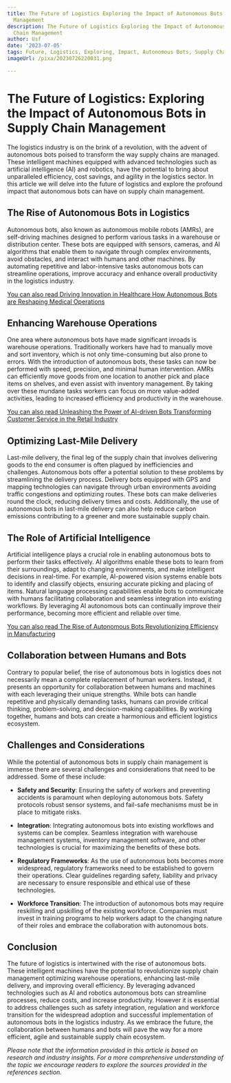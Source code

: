 ```yaml
---
title: The Future of Logistics Exploring the Impact of Autonomous Bots in Supply Chain
  Management
description: The Future of Logistics Exploring the Impact of Autonomous Bots in Supply
  Chain Management
author: Usf
date: '2023-07-05'
tags: Future, Logistics, Exploring, Impact, Autonomous Bots, Supply Chain Management
imageUrl: /pixa/20230726220031.png

---
```

# The Future of Logistics: Exploring the Impact of Autonomous Bots in Supply Chain Management

The logistics  industry is on the brink of  a  revolution, with the advent of autonomous  bots poised to transform the way supply chains are managed. These intelligent machines equipped with advanced technologies such as artificial intelligence (AI) and robotics,  have the potential to bring  about unparalleled efficiency,  cost savings, and agility  in the logistics  sector. In this article we will delve into the future of logistics and explore the profound impact that autonomous bots can have on supply chain management.

## The Rise of  Autonomous  Bots in Logistics

Autonomous bots,  also known as autonomous mobile robots (AMRs), are self-driving machines designed to perform various tasks in a warehouse or  distribution center. These bots are equipped with sensors, cameras, and AI algorithms that enable them to navigate through complex environments, avoid obstacles, and interact with humans and other machines. By automating repetitive and labor-intensive tasks autonomous bots can  streamline operations, improve accuracy and enhance overall productivity in the logistics industry.

[You can also read Driving Innovation in Healthcare How Autonomous Bots are Reshaping Medical Operations](Driving%20Innovation%20in%20Healthcare%20How%20Autonomous%20Bots%20are%20Reshaping%20Medical%20Operations)


## Enhancing Warehouse Operations

One area where  autonomous bots have made  significant inroads is warehouse operations. Traditionally workers have had to manually move and sort inventory, which is not only time-consuming but also prone to errors.  With the introduction of autonomous  bots, these tasks can  now be performed with speed, precision, and minimal human intervention.  AMRs  can efficiently move goods from one location to another  pick and  place items on shelves, and even assist with inventory management. By taking over these mundane tasks workers can focus on more value-added activities, leading to increased efficiency and productivity in the warehouse.

[You can also read Unleashing the Power of AI-driven Bots Transforming Customer Service in the  Retail Industry](Unleashing%20the%20Power%20of%20AI-driven%20Bots%20Transforming%20Customer%20Service%20in%20the%20Retail%20Industry)


## Optimizing Last-Mile Delivery

Last-mile  delivery, the final leg of the supply chain that involves delivering goods to  the end consumer is  often plagued by inefficiencies and challenges. Autonomous  bots offer a potential solution to these problems by streamlining the delivery process. Delivery  bots equipped with GPS and mapping technologies  can navigate through urban environments avoiding traffic congestions and  optimizing routes. These bots  can make deliveries round the clock, reducing delivery times and costs. Additionally, the use of autonomous bots in last-mile delivery can also help reduce carbon emissions contributing to a greener and more sustainable supply chain.

##  The Role  of Artificial Intelligence

Artificial intelligence  plays a crucial role  in enabling  autonomous bots to perform their tasks effectively. AI  algorithms enable these bots to learn  from their surroundings,  adapt to changing environments, and make intelligent decisions in real-time. For example, AI-powered vision systems enable  bots to identify and classify objects, ensuring accurate picking and placing of items. Natural language processing capabilities enable bots to communicate with humans  facilitating collaboration and seamless integration into existing workflows. By leveraging AI autonomous bots can continually improve their performance, becoming more efficient and reliable over  time.

[You can also read The Rise of Autonomous Bots Revolutionizing Efficiency in Manufacturing](The%20Rise%20of%20Autonomous%20Bots%20Revolutionizing%20Efficiency%20in%20Manufacturing)


## Collaboration between Humans and Bots

Contrary to popular belief, the rise of autonomous  bots in  logistics does not necessarily mean a complete replacement of human workers. Instead, it presents an opportunity for collaboration between humans and machines with each leveraging their unique strengths. While bots can handle repetitive and  physically demanding tasks, humans can provide critical thinking, problem-solving, and decision-making capabilities.  By working together, humans and  bots can create a harmonious and  efficient logistics  ecosystem.

## Challenges and Considerations

While the potential  of autonomous bots in supply chain management is immense there are several challenges and considerations that need to  be addressed. Some of these  include:

- **Safety  and Security**: Ensuring the safety  of  workers and preventing accidents is paramount when deploying autonomous bots. Safety protocols  robust sensor systems, and fail-safe mechanisms must be in place to  mitigate risks.

- **Integration**: Integrating autonomous bots into existing workflows and systems can be complex. Seamless  integration with warehouse management systems,  inventory management software, and  other technologies is crucial for maximizing the benefits of these bots.

- **Regulatory Frameworks**: As the use of autonomous bots becomes more widespread, regulatory frameworks need to  be  established to govern  their  operations. Clear guidelines regarding safety, liability and privacy are necessary to ensure responsible and ethical use of these technologies.

- **Workforce Transition**: The introduction of autonomous bots may require reskilling  and upskilling of the existing workforce. Companies must invest in  training programs to help workers adapt to the changing  nature of their roles and embrace the collaboration with autonomous bots.

## Conclusion

The future of logistics is intertwined with  the  rise of autonomous bots. These intelligent machines have  the potential to revolutionize supply chain management  optimizing warehouse  operations, enhancing last-mile delivery, and improving overall efficiency. By leveraging advanced  technologies such as  AI and  robotics autonomous bots can  streamline processes, reduce costs,  and increase productivity. However  it is essential to address challenges such as safety integration, regulation and workforce transition  for the widespread adoption and successful implementation of autonomous bots in  the logistics industry. As we embrace the future, the collaboration between  humans and  bots will  pave the way for a more efficient, agile and sustainable supply chain ecosystem.

*Please note that the information provided in this article is based on research and industry  insights. For a more comprehensive understanding of the topic we encourage  readers to explore the sources provided  in the  references section.*